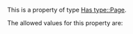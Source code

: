 This is a property of type [[Has type::Page]].

The allowed values for this property are:
{{Set validation}}